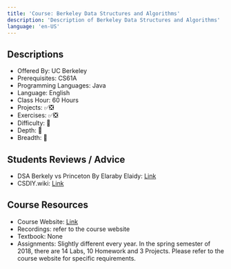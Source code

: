 ```yaml
---
title: 'Course: Berkeley Data Structures and Algorithms'
description: 'Description of Berkeley Data Structures and Algorithms'
language: 'en-US'
---
```


## Descriptions

- Offered By: UC Berkeley
- Prerequisites: CS61A
- Programming Languages: Java
- Language: English
- Class Hour: 60 Hours
- Projects: ✅❎
- Exercises: ✅❎
- Difficulty: 🌟
- Depth: 🌟
- Breadth: 🌟

## Students Reviews / Advice

- DSA Berkely vs Princeton By Elaraby Elaidy: [Link](/blog/2022/07/04/dsa-berkeley-vs-princeton-elaraby-elaidy)
- CSDIY.wiki: [Link](https://csdiy.wiki/en/%E6%95%B0%E6%8D%AE%E7%BB%93%E6%9E%84%E4%B8%8E%E7%AE%97%E6%B3%95/CS61B/)

## Course Resources

- Course Website: [Link](https://sp18.datastructur.es/)
- Recordings: refer to the course website
- Textbook: None
- Assignments: Slightly different every year. In the spring semester of 2018, there are 14 Labs, 10 Homework and 3 Projects. Please refer to the course website for specific requirements.
